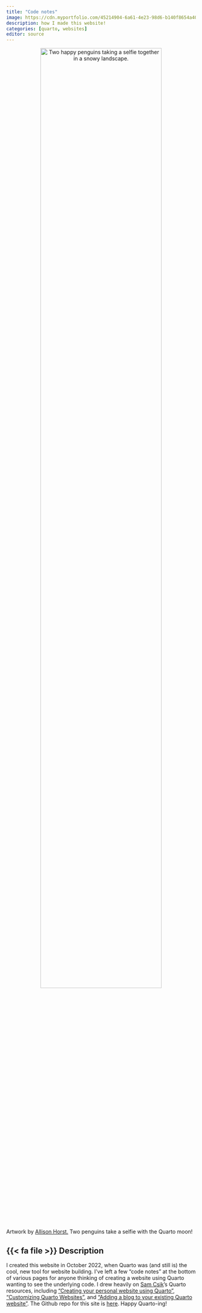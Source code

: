 ```yaml
---
title: "Code notes"
image: https://cdn.myportfolio.com/45214904-6a61-4e23-98d6-b140f8654a40/3562a6a2-93d6-4507-93f4-1294cd4cd02b.png?h=2be2d5da4cd78cc55d3ea2609195007f
description: how I made this website!
categories: [quarto, websites]
editor: source
---
```


<p align="center">
  <img src="https://cdn.myportfolio.com/45214904-6a61-4e23-98d6-b140f8654a40/3562a6a2-93d6-4507-93f4-1294cd4cd02b.png?h=2be2d5da4cd78cc55d3ea2609195007f" alt="Two happy penguins taking a selfie together in a snowy landscape." height="80%" width="80%">
  <figcaption>Artwork by [Allison Horst.](https://allisonhorst.com/) Two penguins take a selfie with the Quarto moon!</figcaption>
</p>

## {{< fa file >}} Description

I created this website in October 2022, when Quarto was (and still is) the cool, new tool for website building. I've left a few "code notes" at the bottom of various pages for anyone thinking of creating a website using Quarto wanting to see the underlying code. I drew heavily on [Sam Csik](https://samanthacsik.github.io/)'s Quarto resources, including ["Creating your personal website using Quarto"](https://ucsb-meds.github.io/creating-quarto-websites/), ["Customizing Quarto Websites"](https://ucsb-meds.github.io/customizing-quarto-websites/#/title-slide), and ["Adding a blog to your existing Quarto website"](https://samanthacsik.github.io/posts/2022-10-24-quarto-blogs/). The Github repo for this site is [here](https://github.com/an-bui/website). Happy Quarto-ing!

